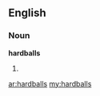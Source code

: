 ==English==

===Noun===
'''hardballs'''

# {{plural of|hardball}}

[[ar:hardballs]]
[[my:hardballs]]